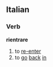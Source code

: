 ==Italian==
===Verb===
'''rientrare'''
# to [[re-enter]]
# to [[go]] [[back]] [[in]]
{{it-conj-are-essere|rientr}}